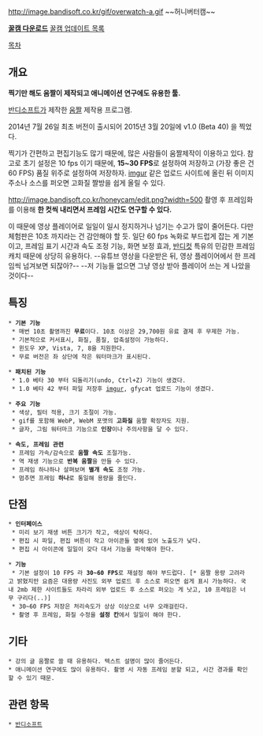 http://image.bandisoft.co.kr/gif/overwatch-a.gif
~~허니버터캠~~

'''[http://www.bandisoft.co.kr/honeycam/ 꿀캠 다운로드]'''
[http://www.bandisoft.co.kr/honeycam/history/ 꿀캠 업데이트 목록]

[[목차]]

== 개요 ==
'''찍기만 해도 움짤이 제작되고 애니메이션 연구에도 유용한 툴.'''

[[반디소프트]]가 제작한 [[움짤]] 제작용 프로그램. 

2014년 7월 26일 최초 버전이 출시되어 2015년 3월 20일에 v1.0 (Beta 40) 을 찍었다.

찍기가 간편하고 편집기능도 많기 때문에, 많은 사람들이 움짤제작이 이용하고 있다. 참고로 초기 설정은 10 fps 이기 때문에, '''15~30 FPS'''로 설정하여 저장하고 (가장 좋은 건 60 FPS) 품질 위주로 설정하여 저장하자. [[imgur]] 같은 업로드 사이트에 올린 뒤 이미지 주소나 소스를 퍼오면 고화질 짤방을 쉽게 올릴 수 있다.

http://image.bandisoft.co.kr/honeycam/edit.png?width=500
촬영 후 프레임화를 이용해 '''한 컷씩 내리면서 프레임 시간도 연구할 수 있다.''' 

이 때문에 영상 플레이어로 일일이 일시 정지하거나 넘기는 수고가 많이 줄어든다. 다만 체험판은 10초 까지라는 건 감안해야 할 듯. 일단 60 fps 녹화로 부드럽게 잡는 게 기본이고, 프레임 표기 시간과 속도 조정 기능, 화면 보정 효과, [[반디컷]] 특유의 민감한 프레임 캐치 때문에 상당히 유용하다. --유튜브 영상을 다운받은 뒤, 영상 플레이어에서 한 프레임씩 넘겨보면 되잖아?-- --저 기능들 없으면 그냥 영상 받아 플레이어 쓰는 게 나았을 것이다-- 
== 특징 ==
 * '''기본 기능'''
  * 매번 10초 촬영까진 '''무료'''이다. 10초 이상은 29,700원 유료 결제 후 무제한 가능.
  * 기본적으로 커서표시, 화질, 품질, 압축설정이 가능하다.
  * 윈도우 XP, Vista, 7, 8을 지원한다.
  * 무료 버전은 좌 상단에 작은 워터마크가 표시된다.

 * '''패치된 기능'''
  * 1.0 베타 30 부터 되돌리기(undo, Ctrl+Z) 기능이 생겼다.
  * 1.0 베타 42 부터 파일 저장후 [[imgur]], gfycat 업로드 기능이 생겼다.

 * '''주요 기능'''
  * 색상, 필터 적용, 크기 조절이 가능.
  * gif를 포함해 WebP, WebM 포맷의 '''고화질''' 움짤 확장자도 지원. 
  * 글자, 그림 워터마크 기능으로 '''인장'''이나 주의사항을 달 수 있다.

 * '''속도, 프레임 관련'''
  * 프레임 가속/감속으로 '''움짤 속도''' 조절가능.
  * 역 재생 기능으로 '''반복 움짤'''을 만들 수 있다.
  * 프레임 하나하나 살펴보며 '''별개 속도''' 조정 가능.
  * 멈추면 프레임 '''하나'''로 통일해 용량을 줄인다.

== 단점 ==
 * '''인터페이스'''
  * 미리 보기 재생 버튼 크기가 작고, 색상이 탁하다.
  * 편집 시 파일, 편집 버튼이 작고 아이콘들 옆에 있어 노출도가 낮다.
  * 편집 시 아이콘에 일일이 갖다 대서 기능을 파악해야 한다.

 * '''기능'''
  * 기본 설정이 10 FPS 라 '''30~60 FPS'''로 재설정 해야 부드럽다. [* 움짤 용량 고려라고 밝혔지만 요즘은 대용량 사진도 외부 업로드 후 소스로 퍼오면 쉽게 표시 가능하다. 국내 2mb 제한 사이트들도 차라리 외부 업로드 후 소스로 퍼오는 게 낫고, 10 프레임은 너무 구리다(..)] 
  * 30~60 FPS 저장은 처리속도가 상상 이상으로 너무 오래걸린다.
  * 촬영 후 프레임, 화질 수정을 '''설정 칸'''에서 일일이 해야 한다.

== 기타 ==
 * 강의 글 움짤로 쓸 때 유용하다. 텍스트 설명이 많이 줄어든다.
 * 애니메이션 연구에도 많이 유용하다. 촬영 시 자동 프레임 분할 되고, 시간 경과를 확인할 수 있기 때문.

== 관련 항목 ==
 * [[반디소프트]]
